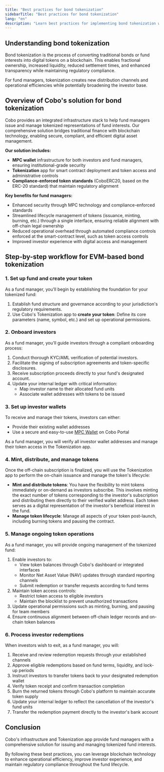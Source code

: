 ```yaml
---
title: "Best practices for bond tokenization"
sidebarTitle: "Best practices for bond tokenization"
lang: "en"
description: "Learn best practices for implementing bond tokenization with Cobo's Tokenization app, from setup to investor redemption."
---
```


## Understanding bond tokenization

Bond tokenization is the process of converting traditional bonds or fund interests into digital tokens on a blockchain. This enables fractional ownership, increased liquidity, reduced settlement times, and enhanced transparency while maintaining regulatory compliance. 

For fund managers, tokenization creates new distribution channels and operational efficiencies while potentially broadening the investor base.

## Overview of Cobo's solution for bond tokenization

Cobo provides an integrated infrastructure stack to help fund managers issue and manage tokenized representations of fund interests. Our comprehensive solution bridges traditional finance with blockchain technology, enabling secure, compliant, and efficient digital asset management.

**Our solution includes:**
- **MPC wallet** infrastructure for both investors and fund managers, ensuring institutional-grade security
- **Tokenization** app for smart contract deployment and token access and administrative controls
- **Compliance-enforced token standards** (CoboERC20, based on the ERC-20 standard) that maintain regulatory alignment

**Key benefits for fund managers:**
- Enhanced security through MPC technology and compliance-enforced standards
- Streamlined lifecycle management of tokens (issuance, minting, burning, etc.) through a single interface, ensuring reliable alignment with off-chain legal ownership
- Reduced operational overhead through automated compliance controls enforced at the smart-contract level, such as token access controls
- Improved investor experience with digital access and management

## Step-by-step workflow for EVM-based bond tokenization

### 1. Set up fund and create your token

As a fund manager, you'll begin by establishing the foundation for your tokenized fund:

1. Establish fund structure and governance according to your jurisdiction's regulatory requirements.
2. Use Cobo's Tokenization app to **create your token**: Define its core parameters (name, symbol, etc.) and set up operational permissions.

### 2. Onboard investors

As a fund manager, you'll guide investors through a compliant onboarding process:

1. Conduct thorough KYC/AML verification of potential investors.
2. Facilitate the signing of subscription agreements and token-specific disclosures.
3. Receive subscription proceeds directly to your fund's designated account.
4. Update your internal ledger with critical information:
   - Map investor name to their allocated fund units
   - Associate wallet addresses with tokens to be issued

### 3. Set up investor wallets

To receive and manage their tokens, investors can either:

- Provide their existing wallet addresses
- Use a secure and easy-to-use [MPC Wallet](/en/portal/mpc-wallets/introduction) on Cobo Portal

As a fund manager, you will verify all investor wallet addresses and manage their token access in the Tokenization app.

### 4. Mint, distribute, and manage tokens

Once the off-chain subscription is finalized, you will use the Tokenization app to perform the on-chain issuance and manage the token's lifecycle:

- **Mint and distribute tokens**: You have the flexibility to mint tokens immediately or on-demand as investors subscribe. This involves minting the exact number of tokens corresponding to the investor's subscription and distributing them directly to their verified wallet address. Each token serves as a digital representation of the investor's beneficial interest in the fund.
- **Manage token lifecycle**: Manage all aspects of your token post-launch, including burning tokens and pausing the contract.

### 5. Manage ongoing token operations

As a fund manager, you will provide ongoing management of the tokenized fund:

1. Enable investors to:
   - View token balances through Cobo's dashboard or integrated interfaces
   - Monitor Net Asset Value (NAV) updates through standard reporting channels
   - Submit redemption or transfer requests according to fund terms
2. Maintain token access controls:
   - Restrict token access to eligible investors
   - Maintain the blocklist to prevent unauthorized transactions
3. Update operational permissions such as minting, burning, and pausing for team members
4. Ensure continuous alignment between off-chain ledger records and on-chain token balances

### 6. Process investor redemptions

When investors wish to exit, as a fund manager, you will:

1. Receive and review redemption requests through your established channels
2. Approve eligible redemptions based on fund terms, liquidity, and lock-up periods
3. Instruct investors to transfer tokens back to your designated redemption wallet
4. Verify token receipt and confirm transaction completion
5. Burn the returned tokens through Cobo's platform to maintain accurate token supply
6. Update your internal ledger to reflect the cancellation of the investor's fund units
7. Transfer the redemption payment directly to the investor's bank account

## Conclusion

Cobo's infrastructure and Tokenization app provide fund managers with a comprehensive solution for issuing and managing tokenized fund interests. 

By following these best practices, you can leverage blockchain technology to enhance operational efficiency, improve investor experience, and maintain regulatory compliance throughout the fund lifecycle.
